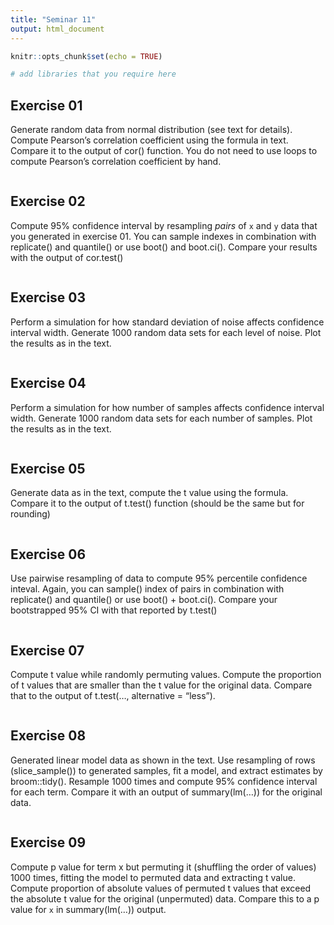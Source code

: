 ```yaml
---
title: "Seminar 11"
output: html_document
---
```



```r
knitr::opts_chunk$set(echo = TRUE)

# add libraries that you require here
```

## Exercise 01
Generate random data from normal distribution (see text for details). Compute Pearson's correlation coefficient using the formula in text. Compare it to the output of cor() function. You do not need to use loops to compute Pearson's correlation coefficient by hand.

```r
```


## Exercise 02
Compute 95% confidence interval by resampling _pairs_ of `x` and `y` data that you generated in exercise 01. You can sample indexes in combination with replicate() and quantile() or use boot() and boot.ci(). Compare your results with the output of cor.test()

```r
```

## Exercise 03
Perform a simulation for how standard deviation of noise affects confidence interval width. Generate 1000 random data sets for each level of noise. Plot the results as in the text.

```r
```


## Exercise 04
Perform a simulation for how number of samples affects confidence interval width. Generate 1000 random data sets for each number of samples. Plot the results as in the text.

```r
```

## Exercise 05
Generate data as in the text, compute the t value using the formula. Compare it to the output of t.test() function (should be the same but for rounding)

```r
```

## Exercise 06
Use pairwise resampling of data to compute 95% percentile confidence inteval. Again, you can sample() index of pairs in combination with replicate() and quantile() or use boot() + boot.ci(). Compare your bootstrapped 95% CI with that reported by t.test()

```r
```

## Exercise 07
Compute t value while randomly permuting values. Compute the proportion of t values that are smaller than the t value for the original data. Compare that to the output of t.test(..., alternative  = "less").

```r
```


## Exercise 08
Generated linear model data as shown in the text. Use resampling of rows (slice_sample()) to generated samples, fit a model, and extract estimates by broom::tidy(). Resample 1000 times and compute 95% confidence interval for each term. Compare it with an output of summary(lm(...)) for the original data.

```r
```

## Exercise 09
Compute p value for term x but permuting it (shuffling the order of values) 1000 times, fitting the model to permuted data and extracting t value. Compute proportion of absolute values of permuted t values that exceed the absolute t value for the original (unpermuted) data. Compare this to a p value for `x` in summary(lm(...)) output.

```r
```

